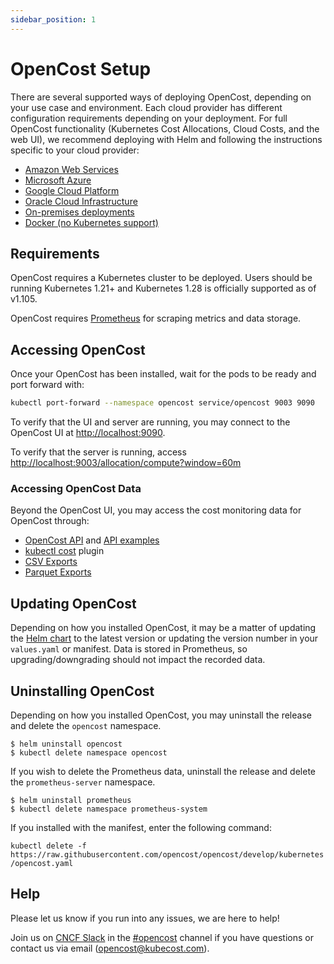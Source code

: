 ```yaml
---
sidebar_position: 1
---
```

# OpenCost Setup

There are several supported ways of deploying OpenCost, depending on your use case and environment. Each cloud provider has different configuration requirements depending on your deployment. For full OpenCost functionality (Kubernetes Cost Allocations, Cloud Costs, and the web UI), we recommend deploying with Helm and following the instructions specific to your cloud provider:
* [Amazon Web Services](../configuration/aws)
* [Microsoft Azure](../configuration/azure)
* [Google Cloud Platform](../configuration/gcp)
* [Oracle Cloud Infrastructure](../configuration/oracle)
* [On-premises deployments](../configuration/on-prem)
* [Docker (no Kubernetes support)](docker)

## Requirements

OpenCost requires a Kubernetes cluster to be deployed. Users should be running Kubernetes 1.21+ and Kubernetes 1.28 is officially supported as of v1.105.

OpenCost requires [Prometheus](prometheus) for scraping metrics and data storage.

## Accessing OpenCost

Once your OpenCost has been installed, wait for the pods to be ready and port forward with:

```sh
kubectl port-forward --namespace opencost service/opencost 9003 9090
```

To verify that the UI and server are running, you may connect to the OpenCost UI at [http://localhost:9090](http://localhost:9090).

To verify that the server is running, access [http://localhost:9003/allocation/compute?window=60m](http://localhost:9003/allocation/compute?window=60m)

### Accessing OpenCost Data

Beyond the OpenCost UI, you may access the cost monitoring data for OpenCost through:
* [OpenCost API](../integrations/api) and [API examples](../integrations/api-examples)
* [kubectl cost](../integrations/kubectl-cost) plugin
* [CSV Exports](../integrations/csv-export)
* [Parquet Exports](../integrations/parquet-export)

## Updating OpenCost

Depending on how you installed OpenCost, it may be a matter of updating the [Helm chart](helm) to the latest version or updating the version number in your `values.yaml` or manifest. Data is stored in Prometheus, so upgrading/downgrading should not impact the recorded data.

## Uninstalling OpenCost

Depending on how you installed OpenCost, you may uninstall the release and delete the `opencost` namespace.
```
$ helm uninstall opencost
$ kubectl delete namespace opencost
```
If you wish to delete the Prometheus data, uninstall the release and delete the `prometheus-server` namespace.
```
$ helm uninstall prometheus
$ kubectl delete namespace prometheus-system
```

If you installed with the manifest, enter the following command:

`kubectl delete -f https://raw.githubusercontent.com/opencost/opencost/develop/kubernetes/opencost.yaml`

## Help

Please let us know if you run into any issues, we are here to help!

Join us on [CNCF Slack](https://slack.cncf.io/) in the [#opencost](https://cloud-native.slack.com/archives/C03D56FPD4G) channel if you have questions or contact us via email (<opencost@kubecost.com>).
